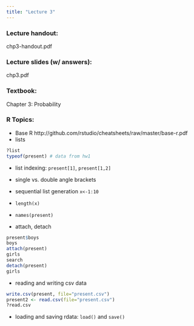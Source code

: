 ```yaml
---
title: "Lecture 3"
---
```


### Lecture handout: 

chp3-handout.pdf

### Lecture slides (w/ answers): 

chp3.pdf

### Textbook: 

Chapter 3: Probability

### R Topics:

* Base R http://github.com/rstudio/cheatsheets/raw/master/base-r.pdf
* lists

```r
?list
typeof(present) # data from hw1
```

* list indexing: `present[1]`, `present[1,2]`
    
* single vs. double angle brackets
    
* sequential list generation `x<-1:10`
    
* `length(x)`
    
* `names(present)`

* attach, detach
```r
present$boys 
boys
attach(present)
girls
search
detach(present)
girls
```
* reading and writing csv data
```r
write.csv(present, file="present.csv")
present2 <- read.csv(file="present.csv")
?read.csv
```
* loading and saving rdata: `load()` and `save()`